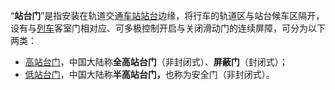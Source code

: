 {{noteTA
|T=zh-cn:站台门; zh-hk:月台門; zh-tw:月台門;
|1=zh-cn:低站台门; zh-tw:半高式月台門; zh-hk:月台閘門;
|2=zh-cn:高站台门; zh-tw:全高式月台門; zh-hk:月台幕門;
|3=zh-cn:站台门; zh-hk:月台門; zh-tw:月台門;
|4=zh-cn:站台;zh-hk:月台;zh-tw:月台;
}}

“'''站台门'''”是指安装在轨道交通[[地铁站|车站]][[站台|站台]]边缘，将行车的轨道区与站台候车区隔开，设有与[[列车|列车]]客室门相对应、可多极控制开启与关闭滑动门的连续屏障，可分为以下两类：
* [[高站台门|高站台门]]，中国大陆称'''全高站台门'''（非封闭式）、'''屏蔽门'''（封闭式）；
* [[低站台门|低站台门]]，中国大陆称'''半高站台门，'''也称为安全门（非封闭式）。

{{disambig|CAT=三字消歧义}}